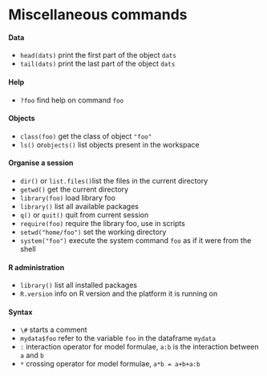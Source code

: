# Miscellaneous commands

#### Data

- `head(dats)` print the first part of the object `dats`
- `tail(dats)` print the last part of the object `dats`


#### Help

- `?foo` find help on command `foo`

#### Objects

- `class(foo)` get the class of object `"foo"`
- `ls()` or`objects()` list objects present in the workspace

#### Organise a session

- `dir()` or `list.files()`list the files in the current directory
- `getwd()` get the current directory
- `library(foo)` load library foo
- `library()` list all available packages
- `q()` or `quit()` quit from current session
- `require(foo)` require the library foo, use in scripts
- `setwd("home/foo")` set the working directory
- `system("foo")` execute the system command `foo` as if it were from the shell



#### R administration

- `library()` list all installed packages
- `R.version` info on R version and the platform it is running on


#### Syntax

- `\#` starts a comment
- `mydata$foo` refer to the variable `foo` in the dataframe `mydata`
- `:` interaction operator for model formulae, `a:b` is the interaction between `a` and `b`
- `*` crossing operator for model formulae, `a*b = a+b+a:b`







